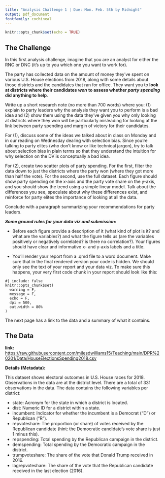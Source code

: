 ```yaml
---
title: "Analysis Challenge 1 | Due: Mon. Feb. 5th by Midnight"
output: pdf_document
fontfamily: cochineal
---
```


```r
knitr::opts_chunk$set(echo = TRUE)
```

## The Challenge

In this first analysis challenge, imagine that you are an analyst for either the RNC or DNC (it's up to you which one you want to work for).

The party has collected data on the amount of money they've spent on various U.S. House elections from 2018, along with some details about those districts and the candidates that ran for office. They want you to **look at districts where their candidates** ***won*** **to assess whether *party spending*** **did anything to help**.

Write up a short research note (no more than 700 words) where you: (1) explain to party leaders why the analysis they want you to perform is a bad idea and (2) show them using the data they've given you why only looking at districts where they won will be particularly misleading for looking at the link between party spending and margin of victory for their candidates.

For (1), discuss some of the ideas we talked about in class on Monday and in our reading on Wednesday dealing with selection bias. Since you're talking to party elites (who don't know or like technical jargon), try to talk about selection bias in plain terms so that they understand the intuition for why selection on the DV is conceptually a bad idea.

For (2), create two scatter plots of party spending. For the first, filter the data down to just the districts where the party won (where they got more than half the vote). For the second, use the full dataset. Each figure should show party spending on the x-axis and the party vote share on the y-axis, and you should show the trend using a simple linear model. Talk about the differences you see, speculate about why these differences exist, and reinforce for party elites the importance of looking at all the data.

Conclude with a paragraph summarizing your recommendations for party leaders.

***Some ground rules for your data viz and submission:***

-   Before each figure provide a description of it (what kind of plot is it? and what are the variables?) and what the figure tells us (are the variables positively or negatively correlated? is there no correlation?). Your figures should have clear and informative x- and y-axis labels and a title.

-   You'll render your report from a .qmd file to a word document. Make sure that in the final rendered version your code is hidden. We should only see the text of your report and your data viz. To make sure this happens, your very first code chunk in your report should look like this:

```         
#| include: false
knitr::opts_chunk$set(
  warning = F,
  message = F,
  echo = F,
  dpi = 500,
  out.width = 80%
)
```

The next page has a link to the data and a summary of what it contains.

\clearpage

## The Data

**link:** <https://raw.githubusercontent.com/milesdwilliams15/Teaching/main/DPR%20201/Data/HouseElectionsSpending2018.csv>

**Details (Metadata):**

This dataset shows electoral outcomes in U.S. House races for 2018. Observations in the data are at the district level. There are a total of 331 observations in the data. The data contains the following variables per district:

-   state: Acronym for the state in which a district is located.
-   dist: Numeric ID for a district within a state.
-   incumbent: Indicator for whether the incumbent is a Democrat ("D") or Republican ("R").
-   repvoteshare: The proportion (or share) of votes received by the Republican candidate (hint: the Democratic candidate's vote share is just 1 minus this).
-   repspending: Total spending by the Republican campaign in the district.
-   demspending: Total spending by the Democratic campaign in the district.
-   trumpvoteshare: The share of the vote that Donald Trump received in 2016.
-   lagrepvoteshare: The share of the vote that the Republican candidate received in the last election (2016).
